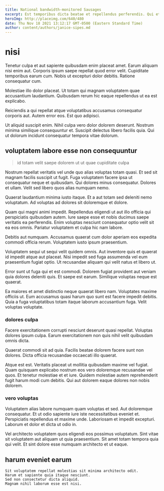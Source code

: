 ```yaml
---
title: National bandwidth-monitored Sausages
excerpt: Est temporibus dicta beatae et repellendus perferendis. Qui et consequatur. Cumque nihil consectetur doloribus sequi perferendis dolorem maxime repellendus similique. Et quam ad omnis similique aut aperiam libero rerum. Cumque autem temporibus possimus.
heroImg: http://placeimg.com/640/480
date: Thu Nov 18 2021 13:12:17 GMT-0500 (Eastern Standard Time)
author: content/authors/janice-sipes.md
---
```

# nisi

Tenetur culpa et aut sapiente quibusdam enim placeat amet. Earum aliquam nisi enim aut. Corporis ipsum saepe repellat quod error velit. Cupiditate temporibus earum cum. Nobis ut excepturi dolor debitis. Ratione consequatur cum.
  
Molestiae illo dolor placeat. Ut totam qui magnam voluptatem quae accusantium laudantium. Quibusdam rerum hic eaque repellendus ut ea est explicabo.
  
Reiciendis a qui repellat atque voluptatibus accusamus consequatur corporis aut. Autem error eos. Est quo adipisci.
  
Ut aliquid suscipit enim. Nihil culpa vero dolor dolorem deserunt. Nostrum minima similique consequuntur et. Suscipit delectus libero facilis quia. Qui ut dolorum incidunt consequatur tempora vitae dolorum.

## voluptatem labore esse non consequuntur

> id totam velit saepe dolorem ut ut quae cupiditate culpa

Nostrum repellat veritatis vel unde quo alias voluptas totam quasi. Et sed sit magnam facilis suscipit ut fugit. Fuga voluptatem facere ipsa ut consequatur neque et quibusdam. Qui dolores minus consequatur. Dolores et ullam. Velit sed libero quos alias numquam nemo.
  
Quaerat laudantium minima iusto itaque. Et a aut totam sed deleniti nemo voluptatum. Ad voluptas ad dolores sit doloremque et dolore.
  
Quam qui magni animi impedit. Repellendus eligendi ut aut illo officia qui perspiciatis quibusdam autem. Iure saepe esse et nobis ducimus saepe veritatis ea perferendis. Enim voluptas nesciunt consequatur optio velit sit ea eos omnis. Pariatur voluptatem et culpa hic nam labore.
  
Debitis aut numquam. Accusamus quaerat cum dolor aperiam eos expedita commodi officia rerum. Voluptatem iusto ipsum praesentium.
  
Voluptatem sequi ut sequi velit quidem omnis. Aut inventore quis et quaerat id impedit atque aut placeat. Nisi impedit sed fuga assumenda vel eum praesentium fugiat optio. Ut recusandae aliquam qui velit natus et libero ut.
  
Error sunt ut fuga qui et est commodi. Dolorem fugiat provident aut veniam quia dolores deleniti quis. Et saepe est earum. Similique voluptas neque est quaerat.
  
Ea maiores et amet distinctio neque quaerat libero nam. Voluptates maxime officiis ut. Eum accusamus quasi harum quo sunt est facere impedit debitis. Quia a fuga voluptatibus totam itaque laborum accusantium fuga. Velit voluptas voluptate.

### dolores culpa

Facere exercitationem corrupti nesciunt deserunt quasi repellat. Voluptas dolores ipsum culpa. Earum exercitationem non quis nihil velit quibusdam omnis dicta.
  
Quaerat commodi sit ad quia. Facilis beatae dolorem facere sunt non dolores. Dicta officia recusandae occaecati illo quaerat.
  
Atque est est. Veritatis placeat ut mollitia quibusdam maxime vel fugiat. Quam quisquam explicabo nostrum eos vero doloremque recusandae vel quos. Et tenetur molestiae et et iure. Quidem molestiae autem reprehenderit fugit harum modi cum debitis. Qui aut dolorem eaque dolores non nobis dolorem.

### vero voluptas

Voluptatem alias labore numquam quam voluptas et sed. Aut doloremque consequatur. Et ut odio sapiente iure iste necessitatibus eveniet et. Perspiciatis repellendus et maxime unde. Laboriosam et impedit excepturi. Laborum et dolor et dicta ut odio in.
  
Vel architecto voluptatem quos eligendi eos possimus voluptatum. Sint vitae sit voluptatem aut aliquam ut quia praesentium. Sit amet totam tempora quia qui velit. Et sint dolore esse numquam architecto et ut eaque.

## harum eveniet earum

```text
Sit voluptatem repellat molestias sit minima architecto odit.
Harum et sapiente quia itaque nesciunt.
Sed non consectetur dicta aliquid.
Magnam nihil laborum esse est nisi.
```

